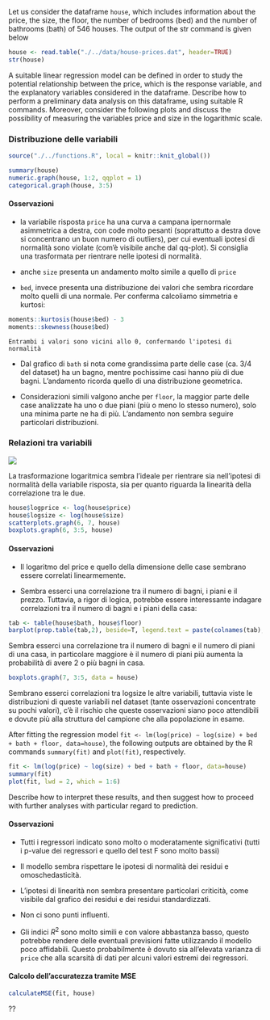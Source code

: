 Let us consider the dataframe `house`, which includes information about
the price, the size, the floor, the number of bedrooms (bed) and the
number of bathrooms (bath) of 546 houses. The output of the str command
is given below

```r
house <- read.table("./../data/house-prices.dat", header=TRUE)
str(house)
```

A suitable linear regression model can be defined in order to study the
potential relationship between the price, which is the response
variable, and the explanatory variables considered in the dataframe.
Describe how to perform a preliminary data analysis on this dataframe,
using suitable R commands. Moreover, consider the following plots and
discuss the possibility of measuring the variables price and size in the
logarithmic scale.

### Distribuzione delle variabili
```r
source("./../functions.R", local = knitr::knit_global())

summary(house)
numeric.graph(house, 1:2, qqplot = 1)
categorical.graph(house, 3:5)
```

#### Osservazioni

-   la variabile risposta `price` ha una curva a campana ipernormale asimmetrica a destra, con
    code molto pesanti (soprattutto a destra dove si concentrano un buon numero di outliers),
    per cui eventuali ipotesi di normalità sono violate (com'è visibile anche 
    dal qq-plot). Si consiglia una trasformata per rientrare nelle ipotesi di normalità.

-   anche `size` presenta un andamento molto simile a quello di `price`

-   `bed`, invece presenta una distribuzione dei valori che sembra ricordare molto
    quelli di una normale. Per conferma calcoliamo simmetria e kurtosi:
```r
moments::kurtosis(house$bed) - 3
moments::skewness(house$bed)
```
    Entrambi i valori sono vicini allo 0, confermando l'ipotesi di normalità

-   Dal grafico di `bath` si nota come grandissima parte delle case (ca. 3/4 del dataset)
    ha un bagno, mentre pochissime casi hanno più di due bagni.
    L'andamento ricorda quello di una distribuzione geometrica.

-   Considerazioni simili valgono anche per `floor`, la maggior parte delle case analizzate
    ha uno o due piani (più o meno lo stesso numero), solo una minima parte ne ha di più.
    L'andamento non sembra seguire particolari distribuzioni.
    
### Relazioni tra variabili
![](./../img/img3.png)

La trasformazione logaritmica sembra l'ideale per rientrare sia nell'ipotesi di normalità
della variabile risposta, sia per quanto riguarda la linearità della correlazione tra le due.

```r
house$logprice <- log(house$price)
house$logsize <- log(house$size)
scatterplots.graph(6, 7, house)
boxplots.graph(6, 3:5, house)
```

#### Osservazioni

-   Il logaritmo del price e quello della dimensione delle case sembrano essere correlati
    linearmemente.

-   Sembra esserci una correlazione tra il numero di bagni, i piani e il prezzo.
    Tuttavia, a rigor di logica, potrebbe essere interessante indagare correlazioni tra
    il numero di bagni e i piani della casa:
```r
tab <- table(house$bath, house$floor)
barplot(prop.table(tab,2), beside=T, legend.text = paste(colnames(tab), "bagni"))
```
  
  Sembra esserci una correlazione tra il numero di bagni e il numero di piani di una casa,
  in particolare maggiore è il numero di piani più aumenta la probabilità di avere 2 o più bagni
  in casa.
  
```r
boxplots.graph(7, 3:5, data = house)
```

Sembrano esserci correlazioni tra logsize le altre variabili, tuttavia viste le distribuzioni
di queste variabili nel dataset (tante osservazioni concentrate su pochi valori), c'è il rischio
che queste osservazioni siano poco attendibili e dovute più alla struttura del campione
che alla popolazione in esame.

After fitting the regression model
`fit <- lm(log(price) ∼ log(size) + bed + bath + floor, data=house)`,
the following outputs are obtained by the R commands `summary(fit)` and
`plot(fit)`, respectively.

```r
fit <- lm(log(price) ~ log(size) + bed + bath + floor, data=house)
summary(fit)
plot(fit, lwd = 2, which = 1:6)
```

Describe how to interpret these results, and then suggest how to proceed
with further analyses with particular regard to prediction.

#### Osservazioni

-   Tutti i regressori indicato sono molto o moderatamente significativi 
    (tutti i p-value dei regressori e quello del test F sono molto bassi)
    
-   Il modello sembra rispettare le ipotesi di normalità dei residui e omoschedasticità.

-   L'ipotesi di linearità non sembra presentare particolari criticità, come visibile dal grafico
    dei residui e dei residui standardizzati.
    
-   Non ci sono punti influenti.
    
-   Gli indici $R^2$ sono molto simili e con valore abbastanza basso,
    questo potrebbe rendere delle eventuali previsioni fatte utilizzando il modello
    poco affidabili. Questo probabilmente è dovuto sia all'elevata varianza di `price`
    che alla scarsità di dati per alcuni valori estremi dei regressori.

#### Calcolo dell'accuratezza tramite MSE
```r
calculateMSE(fit, house)
```

??
